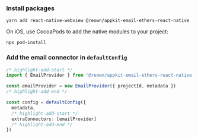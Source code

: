 
### Install packages

```
yarn add react-native-webview @reown/appkit-email-ethers-react-native
```

On iOS, use CocoaPods to add the native modules to your project:

```
npx pod-install
```

### Add the email connector in `defaultConfig`

```ts
/* highlight-add-start */
import { EmailProvider } from '@reown/appkit-email-ethers-react-native'

const emailProvider = new EmailProvider({ projectId, metadata })
/* highlight-add-end */

const config = defaultConfig({
  metadata,
  /* highlight-add-start */
  extraConnectors: [emailProvider]
  /* highlight-add-end */
})
```
